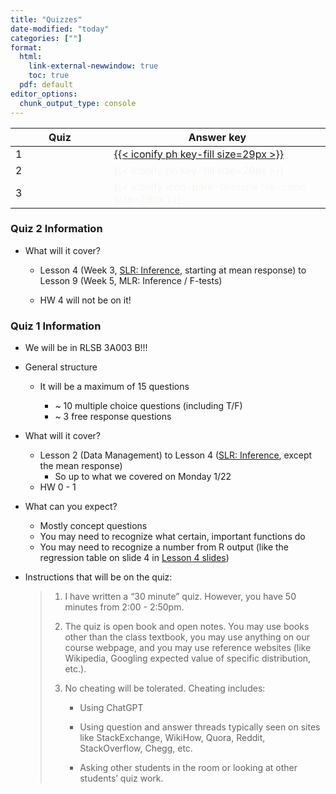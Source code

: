 ```yaml
---
title: "Quizzes"
date-modified: "today"
categories: [""]
format: 
  html:
    link-external-newwindow: true
    toc: true
  pdf: default
editor_options: 
  chunk_output_type: console
---
```


| Quiz | Answer key                                                                                                 |
|-----------------------|-------------------------------------------------|
| 1    | [[{{< iconify ph key-fill size=29px >}}](/quizzes/Quiz_01_Key_BSTA_512_W2024.pdf)]{style="color:#f8f5f0;"} |
| 2    | [{{< iconify ph key-fill size=29px >}}]{style="color:#f8f5f0;"}                                            |
| 3    | [{{< iconify icon-park-twotone file-code size=29px >}}]{style="color:#f8f5f0;"}                            |

### Quiz 2 Information

-   What will it cover?

    -   Lesson 4 (Week 3, [SLR: Inference](/slides/04_SLR_Inf_Pred.qmd), starting at mean response) to Lesson 9 (Week 5, MLR: Inference / F-tests)

    -   HW 4 will not be on it!

### Quiz 1 Information

-   We will be in RLSB 3A003 B!!!

-   General structure

    -   It will be a maximum of 15 questions

        -   \~ 10 multiple choice questions (including T/F)
        -   \~ 3 free response questions

-   What will it cover?

    -   Lesson 2 (Data Management) to Lesson 4 ([SLR: Inference](/slides/04_SLR_Inf_Pred.qmd), except the mean response)
        -   So up to what we covered on Monday 1/22
    -   HW 0 - 1

-   What can you expect?

    -   Mostly concept questions
    -   You may need to recognize what certain, important functions do
    -   You may need to recognize a number from R output (like the regression table on slide 4 in [Lesson 4 slides](/slides/04_SLR_Inf_Pred.qmd))

-   Instructions that will be on the quiz:

    > 1.  I have written a "30 minute" quiz. However, you have 50 minutes from 2:00 - 2:50pm.
    >
    > 2.  The quiz is open book and open notes. You may use books other than the class textbook, you may use anything on our course webpage, and you may use reference websites (like Wikipedia, Googling expected value of specific distribution, etc.).
    >
    > 3.  No cheating will be tolerated. Cheating includes:
    >
    >     -   Using ChatGPT
    >
    >     -   Using question and answer threads typically seen on sites like StackExchange, WikiHow, Quora, Reddit, StackOverflow, Chegg, etc.
    >
    >     -   Asking other students in the room or looking at other students' quiz work.
